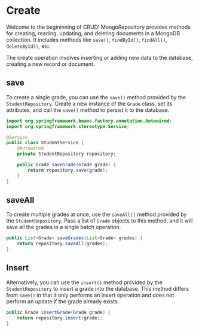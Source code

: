 # Create

Welcome to the begininning of CRUD! MongoRepository provides methods for creating, 
reading, updating, and deleting documents in a MongoDB collection. It includes methods 
like `save()`, `findById()`, `findAll()`, `deleteById()`, etc.  

The create operation involves inserting or adding new data to the database, creating a new record or document.
## save
To create a single grade, you can use the `save()` method provided by the `StudentRepository`. 
Create a new instance of the `Grade` class, set its attributes, and call the `save()` method to persist it to the database.

```java
import org.springframework.beans.factory.annotation.Autowired;
import org.springframework.stereotype.Service;

@Service
public class StudentService {
    @Autowired
    private StudentRepository repository;

    public Grade saveGrade(Grade grade) {
        return repository.save(grade);
    }
}
```
## saveAll
To create multiple grades at once, use the `saveAll()` method provided by the `StudentRepository`. Pass a list of `Grade` objects 
to this method, and it will save all the grades in a single batch operation.

```java
public List<Grade> saveGrades(List<Grade> grades) {
    return repository.saveAll(grades);
}
```

## Insert
Alternatively, you can use the `insert()` method provided by the `StudentRepository` to insert a grade into the database. 
This method differs from `save()` in that it only performs an insert operation and does not perform an update if 
the grade already exists.

```java
public Grade insertGrade(Grade grade) {
    return repository.insert(grade);
}
```
